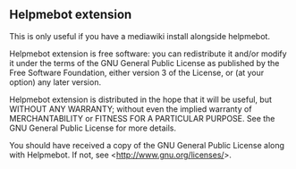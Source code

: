 == Helpmebot extension ==
This is only useful if you have a mediawiki install alongside helpmebot.

Helpmebot extension is free software: you can redistribute it and/or modify      
it under the terms of the GNU General Public License as published by   
the Free Software Foundation, either version 3 of the License, or      
(at your option) any later version.                                    
                                                                          
Helpmebot extension is distributed in the hope that it will be useful,   
but WITHOUT ANY WARRANTY; without even the implied warranty of         
MERCHANTABILITY or FITNESS FOR A PARTICULAR PURPOSE.  See the          
GNU General Public License for more details.                           
                                                                     
You should have received a copy of the GNU General Public License 
along with Helpmebot.  If not, see <http://www.gnu.org/licenses/>.
